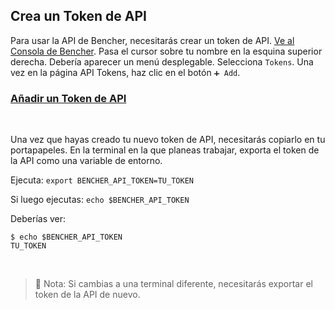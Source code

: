 ## Crea un Token de API

Para usar la API de Bencher, necesitarás crear un token de API.
<a href="/console" target="_blank">Ve al Consola de Bencher</a>.
Pasa el cursor sobre tu nombre en la esquina superior derecha.
Debería aparecer un menú desplegable. Selecciona `Tokens`.
Una vez en la página API Tokens, haz clic en el botón `➕ Add`.

### <a id="add-an-api-token" href="/auth/signup" target="_blank">Añadir un Token de API</a>
<br />

Una vez que hayas creado tu nuevo token de API, necesitarás copiarlo en tu portapapeles.
En la terminal en la que planeas trabajar, exporta el token de la API como una variable de entorno.

Ejecuta: `export BENCHER_API_TOKEN=TU_TOKEN`

Si luego ejecutas: `echo $BENCHER_API_TOKEN`

Deberías ver:

```
$ echo $BENCHER_API_TOKEN
TU_TOKEN
```

<br />

> 🐰 Nota: Si cambias a una terminal diferente, necesitarás exportar el token de la API de nuevo.